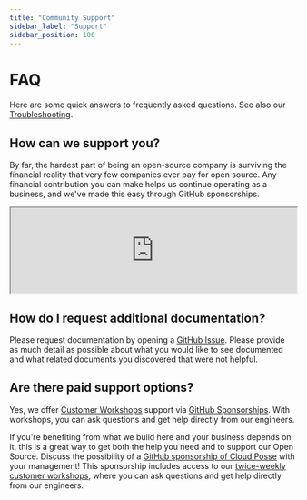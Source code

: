 ```yaml
---
title: "Community Support"
sidebar_label: "Support"
sidebar_position: 100
---
```


# FAQ
Here are some quick answers to frequently asked questions. See also our [Troubleshooting](/reference-architecture/reference/troubleshooting).

## How can we support you?

By far, the hardest part of being an open-source company is surviving the financial reality that very few companies ever pay for open source. Any financial contribution you can make helps us continue operating as a business, and we've made this easy through GitHub sponsorships.


<iframe src="https://github.com/sponsors/cloudposse/card" title="Sponsor Cloud Posse" height="auto" width="100%" style={{border: 0}}></iframe>

## How do I request additional documentation?

Please request documentation by opening a [GitHub Issue](https://github.com/cloudposse/docs/issues). Please provide as much detail as possible about what you would like to see documented and what related documents you discovered that were not helpful.

## Are there paid support options?

Yes, we offer [Customer Workshops](/quickstart/support) support via [GitHub Sponsorships](https://github.com/sponsors/cloudposse). With workshops, you can ask questions and get help directly from our engineers.

If you're benefiting from what we build here and your business depends on it, this is a great way to get both the help you need and to support our Open Source. Discuss the possibility of a [GitHub sponsorship of Cloud Posse](/quickstart) with your management! This sponsorship includes access to our [twice-weekly customer workshops](/quickstart/support), where you can ask questions and get help directly from our engineers.
